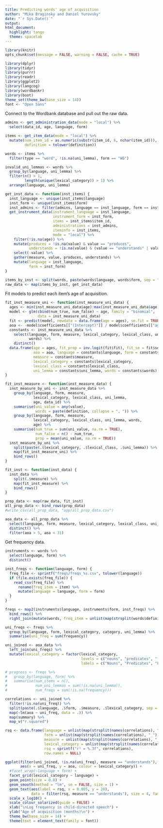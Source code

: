 ```yaml
---
title: Predicting words' age of acquisition
author: "Mika Braginsky and Daniel Yurovsky"
date: "`r Sys.Date()`"
output:
html_document:
  highlight: tango
  theme: spacelab
---
```


```r
library(knitr)
opts_chunk$set(message = FALSE, warning = FALSE, cache = TRUE)
```

```r
library(dplyr)
library(tidyr)
library(purrr)
library(readr)
library(ggplot2)
library(langcog)
library(wordbankr)
library(boot)
theme_set(theme_bw(base_size = 14))
font <- "Open Sans"
```

Connect to the Wordbank database and pull out the raw data.
```r
admins <- get_administration_data(mode = "local") %>%
  select(data_id, age, language, form)

items <- get_item_data(mode = "local") %>%
  mutate(num_item_id = as.numeric(substr(item_id, 6, nchar(item_id))),
         definition = tolower(definition))

words <- items %>%
  filter(type == "word", !is.na(uni_lemma), form == "WG")

invalid_uni_lemmas <- words %>%
  group_by(language, uni_lemma) %>%
  filter(n() > 1,
         length(unique(lexical_category)) > 1) %>%
  arrange(language, uni_lemma)

get_inst_data <- function(inst_items) {
  inst_language <- unique(inst_items$language)
  inst_form <- unique(inst_items$form)
  inst_admins <- filter(admins, language == inst_language, form == inst_form)
  get_instrument_data(instrument_language = inst_language,
                      instrument_form = inst_form,
                      items = inst_items$item_id,
                      administrations = inst_admins,
                      iteminfo = inst_items,
                      mode = "local") %>%
    filter(!is.na(age)) %>%
    mutate(produces = !is.na(value) & value == "produces",
           understands = !is.na(value) & (value == "understands" | value == "produces")) %>%
    select(-value) %>%
    gather(measure, value, produces, understands) %>%
    mutate(language = inst_language,
           form = inst_form)
}

items_by_inst <- split(words, paste(words$language, words$form, sep = "_"))
raw_data <- map(items_by_inst, get_inst_data)
```

Fit models to predict each item's age of acquisition.
```r
fit_inst_measure_uni <- function(inst_measure_uni_data) {
  ages <- min(inst_measure_uni_data$age):max(inst_measure_uni_data$age)
  model <- glm(cbind(num_true, num_false) ~ age, family = "binomial",
               data = inst_measure_uni_data)
  fit <- predict(model, newdata = data.frame(age = ages), se.fit = TRUE)
  aoa <- -model$coefficients[["(Intercept)"]] / model$coefficients[["age"]]
  constants <- inst_measure_uni_data %>%
    select(language, form, measure, lexical_category, lexical_class, uni_lemma,
           words) %>%
    distinct()
  data.frame(age = ages, fit_prop = inv.logit(fit$fit), fit_se = fit$se.fit,
             aoa = aoa, language = constants$language, form = constants$form,
             measure = constants$measure,
             lexical_category = constants$lexical_category,
             lexical_class = constants$lexical_class,
             uni_lemma = constants$uni_lemma, words = constants$words)
}

fit_inst_measure <- function(inst_measure_data) {
  inst_measure_by_uni <- inst_measure_data %>%
    group_by(language, form, measure,
             lexical_category, lexical_class, uni_lemma,
             age, data_id) %>%
    summarise(uni_value = any(value),
              words = paste(definition, collapse = ", ")) %>%
    group_by(language, form, measure,
             lexical_category, lexical_class, uni_lemma, words,
             age) %>%
    summarise(num_true = sum(uni_value, na.rm = TRUE),
              num_false = n() - num_true,
              prop = mean(uni_value, na.rm = TRUE))
  inst_measure_by_uni %>%
    split(paste(.$lexical_category, .$lexical_class, .$uni_lemma)) %>%
    map(fit_inst_measure_uni) %>%
    bind_rows()
}

fit_inst <- function(inst_data) {
  inst_data %>%
    split(.$measure) %>%
    map(fit_inst_measure) %>%
    bind_rows()
}

prop_data <- map(raw_data, fit_inst)
all_prop_data <- bind_rows(prop_data)
#write_csv(all_prop_data, "app/all_prop_data.csv")
```

```r
aoa_data <- all_prop_data %>%
  select(language, form, measure, lexical_category, lexical_class, uni_lemma, words, aoa) %>%
  distinct() %>%
  filter(aoa > 5, aoa < 31)
```


Get frequency data.
```r
instruments <- words %>%
  select(language, form) %>%
  distinct()

inst_freqs <- function(language, form) {
  freq_file <- sprintf("freqs/freqs_%s.csv", tolower(language))
  if (file.exists(freq_file)) {
    read_csv(freq_file) %>%
      rename(freq_item = item) %>%
      mutate(language = language, form = form)
  }
}

freqs <- map2(instruments$language, instruments$form, inst_freqs) %>%
  bind_rows() %>%
  right_join(mutate(words, freq_item = unlist(map(strsplit(words$definition, " "), ~.x[1]))))

uni_freqs <- freqs %>%
  group_by(language, form, lexical_category, category, uni_lemma) %>%
  summarise(uni_freq = sum(frequency))

uni_joined <- aoa_data %>%
  left_join(uni_freqs) %>%
  mutate(lexical_category = factor(lexical_category,
                                   levels = c("nouns", "predicates", "function_words", "other"),
                                   labels = c("Nouns", "Predicates", "Function Words", "Other")))

# progress <- freqs %>%
#   group_by(language, form) %>%
#   summarise(num_items = n(),
#             num_uni_lemmas = sum(!is.na(uni_lemma)),
#             num_freqs = sum(!is.na(frequency)))
```

```r
correlations <- uni_joined %>%
  filter(!is.na(uni_freq)) %>%
  split(paste(.$language, .$form, .$measure, .$lexical_category, sep = "_")) %>%
  map(~lm(aoa ~ uni_freq, data = .)) %>%
  map(summary) %>%
  map_v("r.squared")

rsq <- data.frame(language = unlist(map(strsplit(names(correlations), "_"), ~.x[1])),
                  form = unlist(map(strsplit(names(correlations), "_"), ~.x[2])),
                  measure = unlist(map(strsplit(names(correlations), "_"), ~.x[3])),
                  lexical_category = unlist(map(strsplit(names(correlations), "_"), ~.x[4])),
                  rsq = sprintf("r² = %.3f", correlations),
                  row.names = NULL)
```

```r
ggplot(filter(uni_joined, !is.na(uni_freq), measure == "understands"),
       aes(x = uni_freq, y = aoa, colour = lexical_category)) +
  #facet_wrap(~language + form) +
  facet_grid(lexical_category ~ language) +
  geom_point(size = 0.8) +
  geom_smooth(method = "lm", se = FALSE, size = 1) +
  geom_text(aes(label = rsq, x = 0.005, y = 28),
            data = filter(rsq, measure == "understands"), size = 4, family = font) +
  scale_x_log10() +
  scale_colour_solarized(guide = FALSE) +
  xlab("\nLog frequency in child-directed speech") +
  ylab("Age of acquisition (months)\n") +
  theme_bw(base_size = 14) +
  theme(text = element_text(family = font))
```
